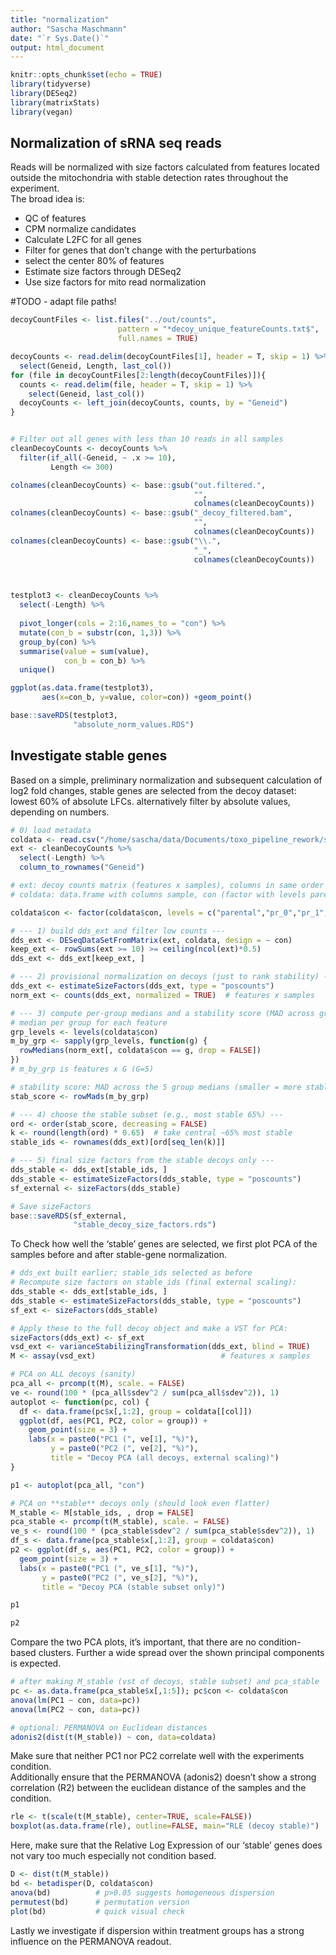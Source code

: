```yaml
---
title: "normalization"
author: "Sascha Maschmann"
date: "`r Sys.Date()`"
output: html_document
---
```


```r
knitr::opts_chunk$set(echo = TRUE)
library(tidyverse)
library(DESeq2)
library(matrixStats)
library(vegan)

```

## Normalization of sRNA seq reads
Reads will be normalized with size factors calculated from features located outside the mitochondria with stable detection rates throughout the experiment.  
The broad idea is:  

- QC of features
- CPM normalize candidates
- Calculate L2FC for all genes
- Filter for genes that don't change with the perturbations
- select the center 80% of features
- Estimate size factors through DESeq2
- Use size factors for mito read normalization

#TODO - adapt file paths!

```r
decoyCountFiles <- list.files("../out/counts",
                        pattern = "*decoy_unique_featureCounts.txt$",
                        full.names = TRUE)

decoyCounts <- read.delim(decoyCountFiles[1], header = T, skip = 1) %>% 
  select(Geneid, Length, last_col())
for (file in decoyCountFiles[2:length(decoyCountFiles)]){
  counts <- read.delim(file, header = T, skip = 1) %>% 
    select(Geneid, last_col())
  decoyCounts <- left_join(decoyCounts, counts, by = "Geneid")
}


# Filter out all genes with less than 10 reads in all samples
cleanDecoyCounts <- decoyCounts %>% 
  filter(if_all(-Geneid, ~ .x >= 10),
         Length <= 300)

colnames(cleanDecoyCounts) <- base::gsub("out.filtered.",
                                         "",
                                         colnames(cleanDecoyCounts))
colnames(cleanDecoyCounts) <- base::gsub("_decoy_filtered.bam",
                                         "",
                                         colnames(cleanDecoyCounts))
colnames(cleanDecoyCounts) <- base::gsub("\\.",
                                         "_",
                                         colnames(cleanDecoyCounts))

  
```

```r
testplot3 <- cleanDecoyCounts %>% 
  select(-Length) %>% 
  
  pivot_longer(cols = 2:16,names_to = "con") %>% 
  mutate(con_b = substr(con, 1,3)) %>% 
  group_by(con) %>% 
  summarise(value = sum(value),
            con_b = con_b) %>% 
  unique()

ggplot(as.data.frame(testplot3),
       aes(x=con_b, y=value, color=con)) +geom_point()

base::saveRDS(testplot3,
              "absolute_norm_values.RDS")
```


## Investigate stable genes  
Based on a simple, preliminary normalization and subsequent calculation of log2 fold changes, stable genes are selected from the decoy dataset: lowest 60% of absolute LFCs. alternatively filter by absolute values, depending on numbers.
```r
# 0) load metadata
coldata <- read.csv("/home/sascha/data/Documents/toxo_pipeline_rework/samples.csv")
ext <- cleanDecoyCounts %>% 
  select(-Length) %>% 
  column_to_rownames("Geneid")

# ext: decoy counts matrix (features x samples), columns in same order as coldata$sample
# coldata: data.frame with columns sample, con (factor with levels parental, pr_0, pr_1, pr_2, pr_3)

coldata$con <- factor(coldata$con, levels = c("parental","pr_0","pr_1","pr_2","pr_3"))

# --- 1) build dds_ext and filter low counts ---
dds_ext <- DESeqDataSetFromMatrix(ext, coldata, design = ~ con)
keep_ext <- rowSums(ext >= 10) >= ceiling(ncol(ext)*0.5)
dds_ext <- dds_ext[keep_ext, ]

# --- 2) provisional normalization on decoys (just to rank stability) ---
dds_ext <- estimateSizeFactors(dds_ext, type = "poscounts")
norm_ext <- counts(dds_ext, normalized = TRUE)  # features x samples

# --- 3) compute per-group medians and a stability score (MAD across groups) ---
# median per group for each feature
grp_levels <- levels(coldata$con)
m_by_grp <- sapply(grp_levels, function(g) {
  rowMedians(norm_ext[, coldata$con == g, drop = FALSE])
})
# m_by_grp is features x G (G=5)

# stability score: MAD across the 5 group medians (smaller = more stable)
stab_score <- rowMads(m_by_grp)

# --- 4) choose the stable subset (e.g., most stable 65%) ---
ord <- order(stab_score, decreasing = FALSE)
k <- round(length(ord) * 0.65)  # take central ~65% most stable
stable_ids <- rownames(dds_ext)[ord[seq_len(k)]]

# --- 5) final size factors from the stable decoys only ---
dds_stable <- dds_ext[stable_ids, ]
dds_stable <- estimateSizeFactors(dds_stable, type = "poscounts")
sf_external <- sizeFactors(dds_stable)

# Save sizeFactors
base::saveRDS(sf_external,
              "stable_decoy_size_factors.rds")

```

To Check how well the 'stable' genes are selected, we first plot PCA of the samples before and after stable-gene normalization.

```r
# dds_ext built earlier; stable_ids selected as before
# Recompute size factors on stable_ids (final external scaling):
dds_stable <- dds_ext[stable_ids, ]
dds_stable <- estimateSizeFactors(dds_stable, type = "poscounts")
sf_ext <- sizeFactors(dds_stable)

# Apply these to the full decoy object and make a VST for PCA:
sizeFactors(dds_ext) <- sf_ext
vsd_ext <- varianceStabilizingTransformation(dds_ext, blind = TRUE)         # or rlog if sample size is small
M <- assay(vsd_ext)                            # features x samples

# PCA on ALL decoys (sanity)
pca_all <- prcomp(t(M), scale. = FALSE)
ve <- round(100 * (pca_all$sdev^2 / sum(pca_all$sdev^2)), 1)
autoplot <- function(pc, col) {
  df <- data.frame(pc$x[,1:2], group = coldata[[col]])
  ggplot(df, aes(PC1, PC2, color = group)) +
    geom_point(size = 3) +
    labs(x = paste0("PC1 (", ve[1], "%)"),
         y = paste0("PC2 (", ve[2], "%)"),
         title = "Decoy PCA (all decoys, external scaling)")
}

p1 <- autoplot(pca_all, "con")

# PCA on **stable** decoys only (should look even flatter)
M_stable <- M[stable_ids, , drop = FALSE]
pca_stable <- prcomp(t(M_stable), scale. = FALSE)
ve_s <- round(100 * (pca_stable$sdev^2 / sum(pca_stable$sdev^2)), 1)
df_s <- data.frame(pca_stable$x[,1:2], group = coldata$con)
p2 <- ggplot(df_s, aes(PC1, PC2, color = group)) +
  geom_point(size = 3) +
  labs(x = paste0("PC1 (", ve_s[1], "%)"),
       y = paste0("PC2 (", ve_s[2], "%)"),
       title = "Decoy PCA (stable subset only)")
```

```r
p1
```
```r
p2
```

Compare the two PCA plots, it's important, that there are no condition-based clusters. Further a wide spread over the shown principal components is expected.

```r
# after making M_stable (vst of decoys, stable subset) and pca_stable
pc <- as.data.frame(pca_stable$x[,1:5]); pc$con <- coldata$con
anova(lm(PC1 ~ con, data=pc))
anova(lm(PC2 ~ con, data=pc))

# optional: PERMANOVA on Euclidean distances
adonis2(dist(t(M_stable)) ~ con, data=coldata)
```

Make sure that neither PC1 nor PC2 correlate well with the experiments condition.  
Additionally ensure that the PERMANOVA (adonis2) doesn't show a strong correlation (R2) between the euclidean distance of the samples and the condition.

```r
rle <- t(scale(t(M_stable), center=TRUE, scale=FALSE))
boxplot(as.data.frame(rle), outline=FALSE, main="RLE (decoy stable)")
```

Here, make sure that the Relative Log Expression of our 'stable' genes does not vary too much especially not condition based.

```r
D <- dist(t(M_stable))
bd <- betadisper(D, coldata$con)
anova(bd)          # p>0.05 suggests homogeneous dispersion
permutest(bd)      # permutation version
plot(bd)           # quick visual check

```

Lastly we investigate if dispersion within treatment groups has a strong influence on the PERMANOVA readout.